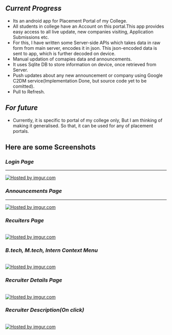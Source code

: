==''Current Progress''==
*Its an android app for Placement Portal of my College.
*All students in college have an Account on this portal.This app provides easy access to all live update, new companies visiting, Application Submissions etc.
*For this, I have written some Server-side APIs which takes data in raw form from main server, encodes it in json. This json-encoded data is sent to app, which is further decoded on device.
*Manual updation of comapies data and announcements.
*It uses Sqlite DB to store information on device, once retrieved from Server.
*Push updates about any new announcement or company using Google C2DM service(Implementation Done, but source code yet to be comitted).
*Pull to Refresh.

==''For future''==
* Currently, it is specific to portal of my college only, But I am thinking of making it generalised. So that, it can be used for any of placement portals.


=='''Here are some Screenshots'''==


===''Login Page''===
----
<a href="http://imgur.com/kE72s"><img src="http://i.imgur.com/kE72s.png" title="Hosted by imgur.com" /></a>

===''Announcements Page''===
----
<a href="http://imgur.com/nqlBB"><img src="http://i.imgur.com/nqlBB.png" title="Hosted by imgur.com" /></a>

===''Recuiters Page''===
</br>
<a href="http://imgur.com/gR1bX"><img src="http://i.imgur.com/gR1bX.png" title="Hosted by imgur.com" /></a>

===''B.tech, M.tech, Intern Context Menu''===
</br>
<a href="http://i.imgur.com/Z4gfR.png"><img src="http://i.imgur.com/Z4gfR.png" title="Hosted by imgur.com" /></a>

===''Recruiter Details Page''===
</br>
<a href="http://imgur.com/oVjfl"><img src="http://i.imgur.com/oVjfl.png" title="Hosted by imgur.com" /></a>

===''Recruiter Description(On click)''===
</br>
<a href="http://i.imgur.com/BoYdq.png"><img src="http://i.imgur.com/BoYdq.png" title="Hosted by imgur.com" /></a>


